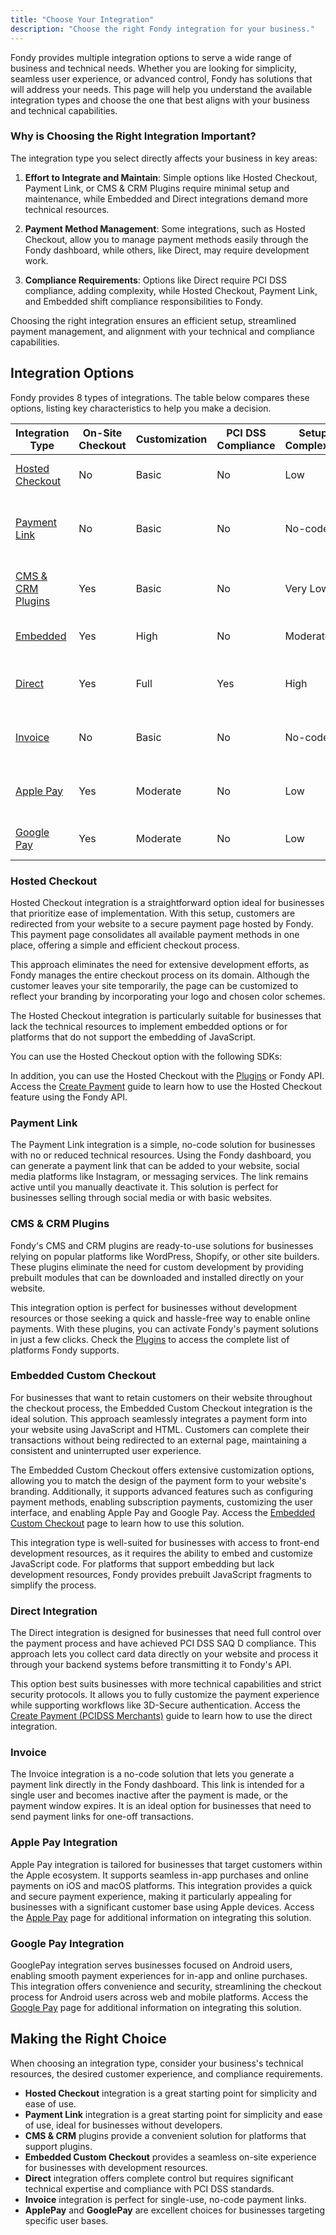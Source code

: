 ```yaml
---
title: "Choose Your Integration"
description: "Choose the right Fondy integration for your business."
---
```





Fondy provides multiple integration options to serve a wide range of business and technical needs. Whether you are looking for simplicity, seamless user experience, or advanced control, Fondy has solutions that will address your needs. This page will help you understand the available integration types and choose the one that best aligns with your business and technical capabilities.

### Why is Choosing the Right Integration Important?

The integration type you select directly affects your business in key areas:

1. **Effort to Integrate and Maintain**: Simple options like Hosted Checkout, Payment Link, or CMS & CRM Plugins require minimal setup and maintenance, while Embedded and Direct integrations demand more technical resources.

2. **Payment Method Management**: Some integrations, such as Hosted Checkout, allow you to manage payment methods easily through the Fondy dashboard, while others, like Direct, may require development work.

3. **Compliance Requirements**: Options like Direct require PCI DSS compliance, adding complexity, while Hosted Checkout, Payment Link, and Embedded shift compliance responsibilities to Fondy.

Choosing the right integration ensures an efficient setup, streamlined payment management, and alignment with your technical and compliance capabilities.

## Integration Options

Fondy provides 8 types of integrations. The table below compares these options, listing key characteristics to help you make a decision.

| Integration Type                       | On-Site Checkout | Customization | PCI DSS Compliance | Setup Complexity | Best For                                                    |
| -------------------------------------- | ---------------- | ------------- | ------------------ | ---------------- | ----------------------------------------------------------- |
| [Hosted Checkout](#hosted-checkout)    | No               | Basic         | No                 | Low              | Simplicity and fast implementation.                         |
| [Payment Link](#payment-link)          | No               | Basic         | No                 | No-code          | Simple, no-code solution for businesses without developers. |
| [CMS & CRM Plugins](#cms--crm-plugins) | Yes              | Basic         | No                 | Very Low         | Easy integration with popular platforms.                    |
| [Embedded](#embedded-custom-checkout)  | Yes              | High          | No                 | Moderate         | Seamless user experience on your site.                      |
| [Direct](#direct-integration)          | Yes              | Full          | Yes                | High             | Advanced workflows and full data control.                   |
| [Invoice](#invoice)                    | No               | Basic         | No                 | No-code          | Quick, no-code solution for single-use payments.            |
| [Apple Pay](#apple-pay-integration)     | Yes              | Moderate      | No                 | Low              | Apple device users for web and in-app payments.             |
| [Google Pay](#google-pay-integration)   | Yes              | Moderate      | No                 | Low              | Android users for web and in-app payments.                  |

### Hosted Checkout

Hosted Checkout integration is a straightforward option ideal for businesses that prioritize ease of implementation. With this setup, customers are redirected from your website to a secure payment page hosted by Fondy. This payment page consolidates all available payment methods in one place, offering a simple and efficient checkout process.

This approach eliminates the need for extensive development efforts, as Fondy manages the entire checkout process on its domain. Although the customer leaves your site temporarily, the page can be customized to reflect your branding by incorporating your logo and chosen color schemes.

The Hosted Checkout integration is particularly suitable for businesses that lack the technical resources to implement embedded options or for platforms that do not support the embedding of JavaScript.

You can use the Hosted Checkout option with the following SDKs:

<CardList cols={3}>
  <Card 
    title="JavaScript"
    icon="file-js"
    link="/gateway/hosted-checkout/front-end/javascript"
  />

  <Card 
    title="PHP"
    icon="code"
    link="/gateway/hosted-checkout/back-end/php"
  />

  <Card 
    title="Python"
    icon="file-py"
    link="/gateway/hosted-checkout/back-end/python"
  />

  <Card 
    title="C#"
    icon="file-c-sharp"
    link="/gateway/hosted-checkout/back-end/c-sharp"
  />

  <Card 
    title="Node.js"
    icon="graph"
    link="/gateway/hosted-checkout/back-end/nodejs"
  />
</CardList>

In addition, you can use the Hosted Checkout with the [Plugins](/gateway/plugins-guides/plugins) or Fondy API. Access the [Create Payment](/gateway/direct-integration/manage-payments/create-payment) guide to learn how to use the Hosted Checkout feature using the Fondy API.

### Payment Link

The Payment Link integration is a simple, no-code solution for businesses with no or reduced technical resources. Using the Fondy dashboard, you can generate a payment link that can be added to your website, social media platforms like Instagram, or messaging services. The link remains active until you manually deactivate it. This solution is perfect for businesses selling through social media or with basic websites.

### CMS & CRM Plugins

Fondy's CMS and CRM plugins are ready-to-use solutions for businesses relying on popular platforms like WordPress, Shopify, or other site builders. These plugins eliminate the need for custom development by providing prebuilt modules that can be downloaded and installed directly on your website.

This integration option is perfect for businesses without development resources or those seeking a quick and hassle-free way to enable online payments. With these plugins, you can activate Fondy's payment solutions in just a few clicks. Check the [Plugins](/gateway/plugins-guides/plugins) to access the complete list of platforms Fondy supports.

### Embedded Custom Checkout

For businesses that want to retain customers on their website throughout the checkout process, the Embedded Custom Checkout integration is the ideal solution. This approach seamlessly integrates a payment form into your website using JavaScript and HTML. Customers can complete their transactions without being redirected to an external page, maintaining a consistent and uninterrupted user experience.

The Embedded Custom Checkout offers extensive customization options, allowing you to match the design of the payment form to your website's branding. Additionally, it supports advanced features such as configuring payment methods, enabling subscription payments, customizing the user interface, and enabling Apple Pay and Google Pay. Access the [Embedded Custom Checkout](/gateway/embedded/embedded-custom-checkout) page to learn how to use this solution.

This integration type is well-suited for businesses with access to front-end development resources, as it requires the ability to embed and customize JavaScript code. For platforms that support embedding but lack development resources, Fondy provides prebuilt JavaScript fragments to simplify the process.

### Direct Integration

The Direct integration is designed for businesses that need full control over the payment process and have achieved PCI DSS SAQ D compliance. This approach lets you collect card data directly on your website and process it through your backend systems before transmitting it to Fondy's API.

This option best suits businesses with more technical capabilities and strict security protocols. It allows you to fully customize the payment experience while supporting workflows like 3D-Secure authentication. Access the [Create Payment (PCIDSS Merchants)](/gateway/direct-integration/manage-payments/create-payment-pcidss-merchants) guide to learn how to use the direct integration.

### Invoice

The Invoice integration is a no-code solution that lets you generate a payment link directly in the Fondy dashboard. This link is intended for a single user and becomes inactive after the payment is made, or the payment window expires. It is an ideal option for businesses that need to send payment links for one-off transactions.

### Apple Pay Integration

Apple Pay integration is tailored for businesses that target customers within the Apple ecosystem. It supports seamless in-app purchases and online payments on iOS and macOS platforms. This integration provides a quick and secure payment experience, making it particularly appealing for businesses with a significant customer base using Apple devices. Access the [Apple Pay](/gateway/digital-wallets/apple-pay/apple-pay-overview) page for additional information on integrating this solution.

### Google Pay Integration

GooglePay integration serves businesses focused on Android users, enabling smooth payment experiences for in-app and online purchases. This integration offers convenience and security, streamlining the checkout process for Android users across web and mobile platforms. Access the [Google Pay](/gateway/digital-wallets/google-pay/google-pay-overview) page for additional information on integrating this solution.

## Making the Right Choice

When choosing an integration type, consider your business's technical resources, the desired customer experience, and compliance requirements.

* **Hosted Checkout** integration is a great starting point for simplicity and ease of use.
* **Payment Link** integration is a great starting point for simplicity and ease of use, ideal for businesses without developers.
* **CMS & CRM** plugins provide a convenient solution for platforms that support plugins.
* **Embedded Custom Checkout** provides a seamless on-site experience for businesses with development resources.
* **Direct** integration offers complete control but requires significant technical expertise and compliance with PCI DSS standards.
* **Invoice** integration is perfect for single-use, no-code payment links.
* **ApplePay** and **GooglePay** are excellent choices for businesses targeting specific user bases.
